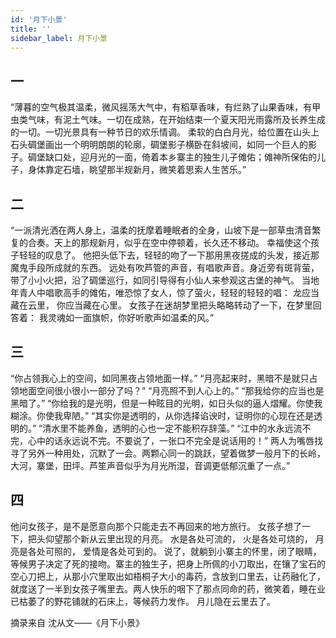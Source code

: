 ```yaml
---
id: '月下小景'
title: ''
sidebar_label: 月下小景
---
```


## 一
“薄暮的空气极其温柔，微风摇荡大气中，有稻草香味，有烂熟了山果香味，有甲虫类气味，有泥土气味。一切在成熟，在开始结束一个夏天阳光雨露所及长养生成的一切。一切光景具有一种节日的欢乐情调。
柔软的白白月光，给位置在山头上石头碉堡画出一个明明朗朗的轮廓，碉堡影子横卧在斜坡间，如同一个巨人的影子。碉堡缺口处，迎月光的一面，倚着本乡寨主的独生儿子傩佑；傩神所保佑的儿子，身体靠定石墙，眺望那半规新月，微笑着思索人生苦乐。”

## 二
“一派清光洒在两人身上，温柔的抚摩着睡眠者的全身，山坡下是一部草虫清音繁复的合奏。天上的那规新月，似乎在空中停顿着，长久还不移动。
幸福使这个孩子轻轻的叹息了。
他把头低下去，轻轻的吻了一下那用黑夜搓成的头发，接近那魔鬼手段所成就的东西。
远处有吹芦管的声音，有唱歌声音。身近旁有斑背萤，带了小小火把，沿了碉堡巡行，如同引导得有小仙人来参观这古堡的神气。
当地年青人中唱歌高手的傩佑，唯恐惊了女人，惊了萤火，轻轻的轻轻的唱：
龙应当藏在云里，
你应当藏在心里。
女孩子在迷胡梦里把头略略转动了一下，在梦里回答着：
我灵魂如一面旗帜，你好听歌声如温柔的风。”

## 三
“你占领我心上的空间，如同黑夜占领地面一样。”
“月亮起来时，黑暗不是就只占领地面空间很小很小一部分了吗？”
“月亮照不到人心上的。”
“那我给你的应当也是黑暗了。”
“你给我的是光明，但是一种眩目的光明，如日头似的逼人熠耀。你使我糊涂。你使我卑陋。”
“其实你是透明的，从你选择谄谀时，证明你的心现在还是透明的。”
“清水里不能养鱼，透明的心也一定不能积存辞藻。”
“江中的水永远流不完，心中的话永远说不完。不要说了，一张口不完全是说话用的！”
两人为嘴唇找寻了另外一种用处，沉默了一会。两颗心同一的跳跃，望着做梦一般月下的长岭，大河，寨堡，田坪。芦笙声音似乎为月光所湿，音调更低郁沉重了一点。”

## 四
他问女孩子，是不是愿意向那个只能走去不再回来的地方旅行。
女孩子想了一下，把头仰望那个新从云里出现的月亮。
水是各处可流的，
火是各处可烧的，
月亮是各处可照的，
爱情是各处可到的。
说了，就躺到小寨主的怀里，闭了眼睛，等候男子决定了死的接吻。寨主的独生子，把身上所佩的小刀取出，在镶了宝石的空心刀把上，从那小穴里取出如梧桐子大小的毒药，含放到口里去，让药融化了，就度送了一半到女孩子嘴里去。两人快乐的咽下了那点同命的药，微笑着，睡在业已枯萎了的野花铺就的石床上，等候药力发作。
月儿隐在云里去了。

摘录来自
沈从文——《月下小景》